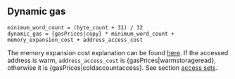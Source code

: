 ## Dynamic gas

    minimum_word_count = (byte_count + 31) / 32
    dynamic_gas = {gasPrices|copy} * minimum_word_count + memory_expansion_cost + address_access_cost

The memory expansion cost explanation can be found [here](/about).
If the accessed address is warm, `address_access_cost` is {gasPrices|warmstorageread}, otherwise it is {gasPrices|coldaccountaccess}. See section [access sets](/about).
